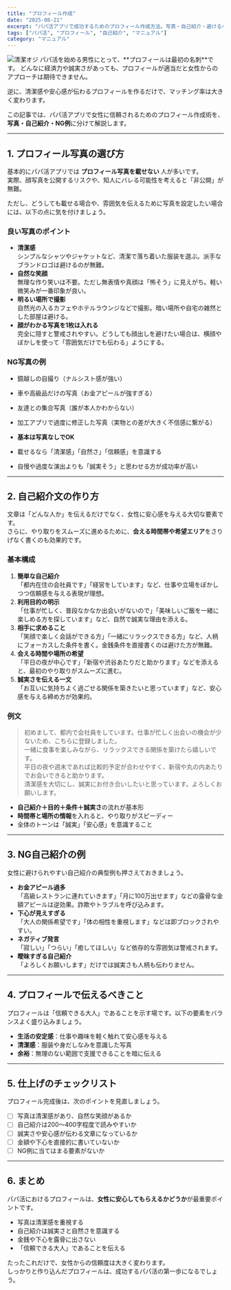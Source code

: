 ```yaml
---
title: "プロフィール作成"
date: "2025-08-21"
excerpt: "パパ活アプリで成功するためのプロフィール作成方法。写真・自己紹介・避けるべきNG例まで男性向けに解説します。"
tags: ["パパ活", "プロフィール", "自己紹介", "マニュアル"]
category: "マニュアル"
---
```

<img src="https://lastdecade.s3.ap-northeast-1.amazonaws.com/guide/papakatsu-how-to-meet_profile/papakatsu-how-to-meet_profile_1.png" alt="清潔オジ" className="rounded-xl border shadow-sm mt-3" />
パパ活を始める男性にとって、**プロフィールは最初の名刺**です。  
どんなに経済力や誠実さがあっても、プロフィールが適当だと女性からのアプローチは期待できません。  

逆に、清潔感や安心感が伝わるプロフィールを作るだけで、マッチング率は大きく変わります。  

この記事では、パパ活アプリで女性に信頼されるためのプロフィール作成術を、**写真・自己紹介・NG例**に分けて解説します。  

---

## 1. プロフィール写真の選び方

基本的にパパ活アプリでは **プロフィール写真を載せない** 人が多いです。  
実際、顔写真を公開するリスクや、知人にバレる可能性を考えると「非公開」が無難。  

ただし、どうしても載せる場合や、雰囲気を伝えるために写真を設定したい場合には、以下の点に気を付けましょう。  

### 良い写真のポイント
- **清潔感**  
  シンプルなシャツやジャケットなど、清潔で落ち着いた服装を選ぶ。派手なブランドロゴは避けるのが無難。  
- **自然な笑顔**  
  無理な作り笑いは不要。ただし無表情や真顔は「怖そう」に見えがち。軽い微笑みが一番印象が良い。  
- **明るい場所で撮影**  
  自然光の入るカフェやホテルラウンジなどで撮影。暗い場所や自宅の雑然とした部屋は避ける。  
- **顔がわかる写真を1枚は入れる**  
  完全に隠すと警戒されやすい。どうしても顔出しを避けたい場合は、横顔やぼかしを使って「雰囲気だけでも伝わる」ようにする。  

### NG写真の例
- 鏡越しの自撮り（ナルシスト感が強い）  
- 車や高級品だけの写真（お金アピールが強すぎる）  
- 友達との集合写真（誰が本人かわからない）  
- 加工アプリで過度に修正した写真（実物との差が大きく不信感に繋がる）  

- **基本は写真なしでOK**  
- 載せるなら「清潔感」「自然さ」「信頼感」を意識する  
- 自慢や過度な演出よりも「誠実そう」と思わせる方が成功率が高い  


---

## 2. 自己紹介文の作り方

文章は「どんな人か」を伝えるだけでなく、女性に安心感を与える大切な要素です。  
さらに、やり取りをスムーズに進めるために、**会える時間帯や希望エリア**をさりげなく書くのも効果的です。  

### 基本構成
1. **簡単な自己紹介**  
   「都内在住の会社員です」「経営をしています」など、仕事や立場をぼかしつつ信頼感を与える表現が理想。  
2. **利用目的の明示**  
   「仕事が忙しく、普段なかなか出会いがないので」「美味しいご飯を一緒に楽しめる方を探しています」など、自然で誠実な理由を添える。  
3. **相手に求めること**  
   「笑顔で楽しく会話ができる方」「一緒にリラックスできる方」など、人柄にフォーカスした条件を書く。金銭条件を直接書くのは避けた方が無難。  
4. **会える時間や場所の希望**  
   「平日の夜が中心です」「新宿や渋谷あたりだと助かります」などを添えると、最初のやり取りがスムーズに進む。  
5. **誠実さを伝える一文**  
   「お互いに気持ちよく過ごせる関係を築きたいと思っています」など、安心感を与える締め方が効果的。  

### 例文
> 初めまして、都内で会社員をしています。仕事が忙しく出会いの機会が少ないため、こちらに登録しました。  
> 一緒に食事を楽しみながら、リラックスできる関係を築けたら嬉しいです。  
> 平日の夜や週末であれば比較的予定が合わせやすく、新宿や丸の内あたりでお会いできると助かります。  
> 清潔感を大切にし、誠実にお付き合いしたいと思っています。よろしくお願いします。  

- **自己紹介＋目的＋条件＋誠実さ**の流れが基本形  
- **時間帯と場所の情報**を入れると、やり取りがスピーディー  
- 全体のトーンは「誠実」「安心感」を意識すること  

---

## 3. NG自己紹介の例

女性に避けられやすい自己紹介の典型例も押さえておきましょう。  

- **お金アピール過多**  
  「高級レストランに連れていきます」「月に100万出せます」などの露骨な金額アピールは逆効果。詐欺やトラブルを呼び込みます。  
- **下心が見えすぎる**  
  「大人の関係希望です」「体の相性を重視します」などは即ブロックされやすい。  
- **ネガティブ発言**  
  「寂しい」「つらい」「癒してほしい」など依存的な雰囲気は警戒されます。  
- **曖昧すぎる自己紹介**  
  「よろしくお願いします」だけでは誠実さも人柄も伝わりません。  

---

## 4. プロフィールで伝えるべきこと

プロフィールは「信頼できる大人」であることを示す場です。以下の要素をバランスよく盛り込みましょう。  

- **生活の安定感**：仕事や趣味を軽く触れて安心感を与える  
- **清潔感**：服装や身だしなみを意識した写真  
- **余裕**：無理のない範囲で支援できることを暗に伝える  

---

## 5. 仕上げのチェックリスト

プロフィール完成後は、次のポイントを見直しましょう。  

- [ ] 写真は清潔感があり、自然な笑顔があるか  
- [ ] 自己紹介は200〜400字程度で読みやすいか  
- [ ] 誠実さや安心感が伝わる文章になっているか  
- [ ] 金額や下心を直接的に書いていないか  
- [ ] NG例に当てはまる要素がないか  

---

## 6. まとめ

パパ活におけるプロフィールは、**女性に安心してもらえるかどうか**が最重要ポイントです。  

- 写真は清潔感を重視する  
- 自己紹介は誠実さと自然さを意識する  
- 金銭や下心を露骨に出さない  
- 「信頼できる大人」であることを伝える  

たったこれだけで、女性からの信頼度は大きく変わります。  
しっかりと作り込んだプロフィールは、成功するパパ活の第一歩になるでしょう。  
